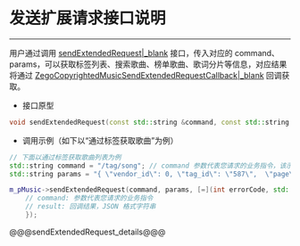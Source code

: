 # 发送扩展请求接口说明

- - -



用户通过调用 [sendExtendedRequest\|_blank](/article/api?doc=Express_Video_SDK_API~cpp_windows~class~IZegoCopyrightedMusic#send-extended-request) 接口，传入对应的 command、params，可以获取标签列表、搜索歌曲、榜单歌曲、歌词分片等信息，对应结果将通过 [ZegoCopyrightedMusicSendExtendedRequestCallback\|_blank](/article/api?doc=Express_Video_SDK_API~cpp_windows~interface~ZegoExpressDefines#zego-copyrighted-music-send-extended-request-callback) 回调获取。

- 接口原型

```cpp
void sendExtendedRequest(const std::string &command, const std::string &params, ZegoCopyrightedMusicSendExtendedRequestCallback callback)
```


- 调用示例（如下以“通过标签获取歌曲”为例）

```cpp
// 下面以通过标签获取歌曲列表为例
std::string command = "/tag/song"; // command 参数代表您请求的业务指令，该示例为标签获取歌曲
std::string params = "{ \"vendor_id\": 0, \"tag_id\": \"587\",  \"page\": 1,  \"filter\": [1]}"; // params 参数，是 JSON 格式的字符串，需要您传入的额外参数

m_pMusic->sendExtendedRequest(command, params, [=](int errorCode, std::string command, std::string result){
    // command: 参数代表您请求的业务指令
    // result: 回调结果，JSON 格式字符串
    });
```

@@@sendExtendedRequest_details@@@
